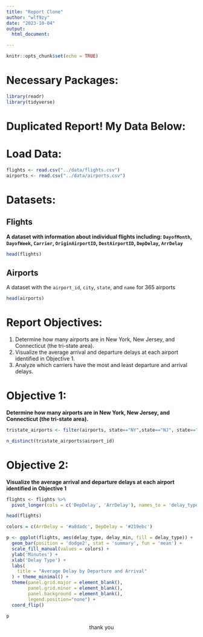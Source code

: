 ```yaml
---
title: "Report Clone"
author: "wlf9zy"
date: "2023-10-04"
output: 
  html_document:

---
```


```r
knitr::opts_chunk$set(echo = TRUE)
```

# Necessary Packages: 

```r
library(readr)
library(tidyverse)
```


# Duplicated Report! My Data Below:

# Load Data:

```r
flights <- read.csv("../data/flights.csv")
airports <- read.csv("../data/airports.csv")
```

# Datasets:

## **Flights**

**A dataset with information about individual flights including: `DayofMonth`, `DayofWeek`, `Carrier`, `OriginAirportID`, `DestAirportID`, `DepDelay`, `ArrDelay`**

```r
head(flights)
```

## **Airports**

A dataset with the `airport_id`, `city`, `state`, and `name` for 365 airports


```r
head(airports)
```

# Report Objectives:

1. Determine how many airports are in New York, New Jersey, and Connecticut (the tri-state area).
2. Visualize the average arrival and departure delays at each airport identified in Objective 1.
3. Analyze which carriers have the most and least departure and arrival delays.

# Objective 1:

**Determine how many airports are in New York, New Jersey, and Connecticut (the tri-state area).**

```r
tristate_airports <- filter(airports, state=="NY",state=="NJ", state=="CT")

n_distinct(tristate_airports$airport_id)

```

# Objective 2:

**Visualize the average arrival and departure delays at each airport identified in Objective 1**

```r
flights <- flights %>%
  pivot_longer(cols = c('DepDelay', 'ArrDelay'), names_to = 'delay_type', values_to = 'delay_min')

head(flights)
```

```r
colors = c(ArrDelay = '#a8dadc', DepDelay = '#219ebc')

p <- ggplot(flights, aes(delay_type, delay_min, fill = delay_type)) +
  geom_bar(position = 'dodge2', stat = 'summary', fun = 'mean') +
  scale_fill_manual(values = colors) +
  ylab('Minutes') +
  xlab('Delay Type') +
  labs(
    title = "Average Delay by Departure and Arrival"
  ) + theme_minimal() +
  theme(panel.grid.major = element_blank(), 
        panel.grid.minor = element_blank(),
        panel.background = element_blank(),
        legend.position="none") +
  coord_flip()

p
```

<center>thank you</center>

